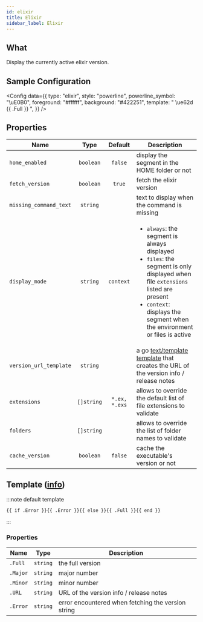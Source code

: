 ```yaml
---
id: elixir
title: Elixir
sidebar_label: Elixir
---
```


## What

Display the currently active elixir version.

## Sample Configuration


<Config
  data={{
    type: "elixir",
    style: "powerline",
    powerline_symbol: "\uE0B0",
    foreground: "#ffffff",
    background: "#422251",
    template: " \ue62d {{ .Full }} ",
  }}
/>

## Properties

| Name                   | Type       | Default       | Description                                                                                                                                                                                                                          |
| ---------------------- | :--------: | :-----------: | ------------------------------------------------------------------------------------------------------------------------------------------------------------------------------------------------------------------------------------ |
| `home_enabled`         | `boolean`  | `false`       | display the segment in the HOME folder or not                                                                                                                                                                                        |
| `fetch_version`        | `boolean`  | `true`        | fetch the elixir version                                                                                                                                                                                                             |
| `missing_command_text` | `string`   |               | text to display when the command is missing                                                                                                                                                                                          |
| `display_mode`         | `string`   | `context`     | <ul><li>`always`: the segment is always displayed</li><li>`files`: the segment is only displayed when file `extensions` listed are present</li><li>`context`: displays the segment when the environment or files is active</li></ul> |
| `version_url_template` | `string`   |               | a go [text/template][go-text-template] [template][templates] that creates the URL of the version info / release notes                                                                                                                |
| `extensions`           | `[]string` | `*.ex, *.exs` | allows to override the default list of file extensions to validate                                                                                                                                                                   |
| `folders`              | `[]string` |               | allows to override the list of folder names to validate                                                                                                                                                                              |
| `cache_version`        | `boolean`  | `false`       | cache the executable's version or not                                                                                                                                                                                                |

## Template ([info][templates])

:::note default template

```template
{{ if .Error }}{{ .Error }}{{ else }}{{ .Full }}{{ end }}
```

:::

### Properties

| Name     | Type     | Description                                        |
| -------- | -------- | -------------------------------------------------- |
| `.Full`  | `string` | the full version                                   |
| `.Major` | `string` | major number                                       |
| `.Minor` | `string` | minor number                                       |
| `.URL`   | `string` | URL of the version info / release notes            |
| `.Error` | `string` | error encountered when fetching the version string |

[go-text-template]: https://golang.org/pkg/text/template/
[templates]: /docs/configuration/templates
